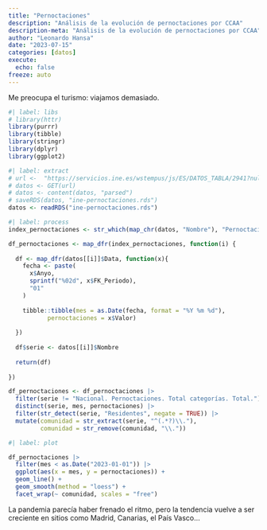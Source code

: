```yaml
---
title: "Pernoctaciones"
description: "Análisis de la evolución de pernoctaciones por CCAA"
description-meta: "Análisis de la evolución de pernoctaciones por CCAA"
author: "Leonardo Hansa"
date: "2023-07-15"
categories: [datos]
execute: 
  echo: false
freeze: auto
---
```


Me preocupa el turismo: viajamos demasiado. 

```r
#| label: libs
# library(httr)
library(purrr)
library(tibble)
library(stringr)
library(dplyr)
library(ggplot2)
```


```r
#| label: extract
# url <-  "https://servicios.ine.es/wstempus/js/ES/DATOS_TABLA/2941?nult=120"
# datos <- GET(url)
# datos <- content(datos, "parsed")
# saveRDS(datos, "ine-pernoctaciones.rds")
datos <- readRDS("ine-pernoctaciones.rds")
```

```r
#| label: process
index_pernoctaciones <- str_which(map_chr(datos, "Nombre"), "Pernoctaciones")

df_pernoctaciones <- map_dfr(index_pernoctaciones, function(i) {
  
  df <- map_dfr(datos[[i]]$Data, function(x){
    fecha <- paste(
      x$Anyo, 
      sprintf("%02d", x$FK_Periodo), 
      "01"
    )
    
    tibble::tibble(mes = as.Date(fecha, format = "%Y %m %d"), 
           pernoctaciones = x$Valor)
    
  })
  
  df$serie <- datos[[i]]$Nombre
  
  return(df)
  
})

df_pernoctaciones <- df_pernoctaciones |> 
  filter(serie != "Nacional. Pernoctaciones. Total categorías. Total.") |> 
  distinct(serie, mes, pernoctaciones) |> 
  filter(str_detect(serie, "Residentes", negate = TRUE)) |> 
  mutate(comunidad = str_extract(serie, "^(.*?)\\."), 
         comunidad = str_remove(comunidad, "\\."))
```



```r
#| label: plot

df_pernoctaciones |> 
  filter(mes < as.Date("2023-01-01")) |> 
  ggplot(aes(x = mes, y = pernoctaciones)) + 
  geom_line() + 
  geom_smooth(method = "loess") + 
  facet_wrap(~ comunidad, scales = "free")
```

La pandemia parecía haber frenado el ritmo, pero la tendencia vuelve a ser creciente en sitios como Madrid, Canarias, el País Vasco...

